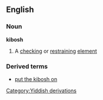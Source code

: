 ==English==
===Noun===
'''kibosh'''
#A [[check]]ing or [[restrain]]ing [[element]]
===Derived terms===
*[[put the kibosh on]]
[[Category:Yiddish derivations]]
